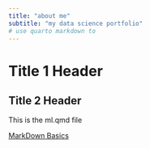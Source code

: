```yaml
---
title: "about me"
subtitle: "my data science portfolio"
# use quarto markdown to 
---
```


# Title 1 Header
## Title 2 Header
This is the ml.qmd file

[MarkDown Basics](https://quarto.org/docs/authoring/markdown-basics.html#links-images)

